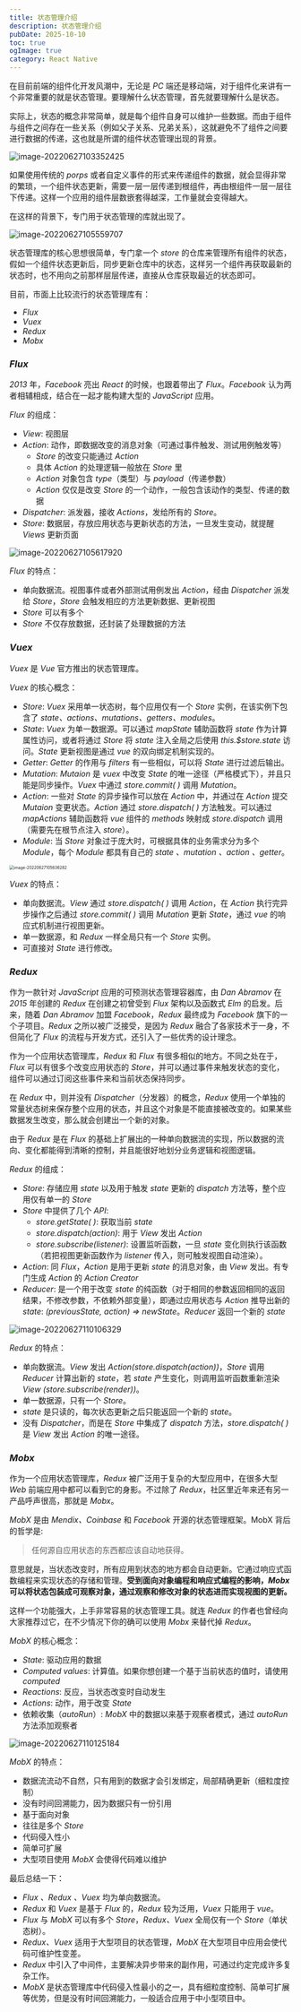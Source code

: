 ```yaml
---
title: 状态管理介绍
description: 状态管理介绍
pubDate: 2025-10-10
toc: true
ogImage: true
category: React Native
---
```


在目前前端的组件化开发风潮中，无论是 _PC_ 端还是移动端，对于组件化来讲有一个非常重要的就是状态管理。要理解什么状态管理，首先就要理解什么是状态。

实际上，状态的概念非常简单，就是每个组件自身可以维护一些数据。而由于组件与组件之间存在一些关系（例如父子关系、兄弟关系），这就避免不了组件之间要进行数据的传递，这也就是所谓的组件状态管理出现的背景。

![image-20220627103352425](https://xiejie-typora.oss-cn-chengdu.aliyuncs.com/2022-06-27-023352.png)

如果使用传统的 _porps_ 或者自定义事件的形式来传递组件的数据，就会显得非常的繁琐，一个组件状态更新，需要一层一层传递到根组件，再由根组件一层一层往下传递。这样一个应用的组件层数嵌套得越深，工作量就会变得越大。

在这样的背景下，专门用于状态管理的库就出现了。

![image-20220627105559707](https://xiejie-typora.oss-cn-chengdu.aliyuncs.com/2022-06-27-025600.png)

状态管理库的核心思想很简单，专门拿一个 _store_ 的仓库来管理所有组件的状态，假如一个组件状态更新后，同步更新仓库中的状态，这样另一个组件再获取最新的状态时，也不用向之前那样层层传递，直接从仓库获取最近的状态即可。

目前，市面上比较流行的状态管理库有：

- _Flux_
- _Vuex_
- _Redux_
- _Mobx_

### _Flux_

_2013_ 年，_Facebook_ 亮出 _React_ 的时候，也跟着带出了 _Flux_。_Facebook_ 认为两者相辅相成，结合在一起才能构建大型的 _JavaScript_ 应用。

_Flux_ 的组成：

- _View_: 视图层
- _Action_: 动作，即数据改变的消息对象（可通过事件触发、测试用例触发等）
  - _Store_ 的改变只能通过 _Action_
  - 具体 _Action_ 的处理逻辑一般放在 _Store_ 里
  - _Action_ 对象包含 _type_（类型）与 _payload_（传递参数）
  - _Action_ 仅仅是改变 _Store_ 的一个动作，一般包含该动作的类型、传递的数据
- _Dispatcher_: 派发器，接收 _Actions_，发给所有的 _Store_。
- _Store_: 数据层，存放应用状态与更新状态的方法，一旦发生变动，就提醒 _Views_ 更新页面

![image-20220627105617920](https://xiejie-typora.oss-cn-chengdu.aliyuncs.com/2022-06-27-025618.png)

_Flux_ 的特点：

- 单向数据流。视图事件或者外部测试用例发出 _Action_，经由 _Dispatcher_ 派发给 _Store_，_Store_ 会触发相应的方法更新数据、更新视图
- _Store_ 可以有多个
- _Store_ 不仅存放数据，还封装了处理数据的方法

### _Vuex_

_Vuex_ 是 _Vue_ 官方推出的状态管理库。

_Vuex_ 的核心概念：

- _Store_: _Vuex_ 采用单一状态树，每个应用仅有一个 _Store_ 实例，在该实例下包含了 _state、actions、mutations、getters、modules_。
- _State_: _Vuex_ 为单一数据源。可以通过 _mapState_ 辅助函数将 _state_ 作为计算属性访问，或者将通过 _Store_ 将 _state_ 注入全局之后使用 _this.$store.state_ 访问。_State_ 更新视图是通过 _vue_ 的双向绑定机制实现的。
- _Getter_: _Getter_ 的作用与 _filters_ 有一些相似，可以将 _State_ 进行过滤后输出。
- _Mutation_: _Mutaion_ 是 _vuex_ 中改变 _State_ 的唯一途径（严格模式下），并且只能是同步操作。_Vuex_ 中通过 _store.commit( )_ 调用 _Mutation_。
- _Action_: 一些对 _State_ 的异步操作可以放在 _Action_ 中，并通过在 _Action_ 提交 _Mutaion_ 变更状态。_Action_ 通过 _store.dispatch( )_ 方法触发。可以通过 _mapActions_ 辅助函数将 _vue_ 组件的 _methods_ 映射成 _store.dispatch_ 调用（需要先在根节点注入 _store_）。
- _Module_: 当 _Store_ 对象过于庞大时，可根据具体的业务需求分为多个 _Module_，每个 _Module_ 都具有自己的 _state 、mutation 、action 、getter_。

<img
  src="https://xiejie-typora.oss-cn-chengdu.aliyuncs.com/2022-06-27-025636.png"
  alt="image-20220627105636282"
  style="zoom:50%;"
/>

_Vuex_ 的特点：

- 单向数据流。_View_ 通过 _store.dispatch( )_ 调用 _Action_，在 _Action_ 执行完异步操作之后通过 _store.commit( )_ 调用 _Mutation_ 更新 _State_，通过 _vue_ 的响应式机制进行视图更新。
- 单一数据源，和 _Redux_ 一样全局只有一个 _Store_ 实例。
- 可直接对 _State_ 进行修改。

### _Redux_

作为一款针对 _JavaScript_ 应用的可预测状态管理容器库，由 _Dan Abramov_ 在 _2015_ 年创建的 _Redux_ 在创建之初曾受到 _Flux_ 架构以及函数式 _Elm_ 的启发。后来，随着 _Dan Abramov_ 加盟 _Facebook_，_Redux_ 最终成为 _Facebook_ 旗下的一个子项目。_Redux_ 之所以被广泛接受，是因为 _Redux_ 融合了各家技术于一身，不但简化了 _Flux_ 的流程与开发方式，还引入了一些优秀的设计理念。

作为一个应用状态管理库，_Redux_ 和 _Flux_ 有很多相似的地方。不同之处在于，_Flux_ 可以有很多个改变应用状态的 _Store_，并可以通过事件来触发状态的变化，组件可以通过订阅这些事件来和当前状态保持同步。

在 _Redux_ 中，则并没有 _Dispatcher_（分发器）的概念，_Redux_ 使用一个单独的常量状态树来保存整个应用的状态，并且这个对象是不能直接被改变的。如果某些数据发生改变，那么就会创建出一个新的对象。

由于 _Redux_ 是在 _Flux_ 的基础上扩展出的一种单向数据流的实现，所以数据的流向、变化都能得到清晰的控制，并且能很好地划分业务逻辑和视图逻辑。

_Redux_ 的组成：

- _Store_: 存储应用 _state_ 以及用于触发 _state_ 更新的 _dispatch_ 方法等，整个应用仅有单一的 _Store_
- _Store_ 中提供了几个 _API_:
  - _store.getState( )_: 获取当前 _state_
  - _store.dispatch(action)_: 用于 _View_ 发出 _Action_
  - _store.subscribe(listener)_: 设置监听函数，一旦 _state_ 变化则执行该函数（若把视图更新函数作为 _listener_ 传入，则可触发视图自动渲染）。
- _Action_: 同 _Flux_，_Action_ 是用于更新 _state_ 的消息对象，由 _View_ 发出。有专门生成 _Action_ 的 _Action Creator_
- _Reducer_: 是一个用于改变 _state_ 的纯函数（对于相同的参数返回相同的返回结果，不修改参数，不依赖外部变量），即通过应用状态与 _Action_ 推导出新的 _state_: _(previousState, action) => newState_。_Reducer_ 返回一个新的 _state_

![image-20220627110106329](https://xiejie-typora.oss-cn-chengdu.aliyuncs.com/2022-06-27-030106.png)

_Redux_ 的特点：

- 单向数据流。_View_ 发出 _Action(store.dispatch(action))_，_Store_ 调用 _Reducer_ 计算出新的 _state_，若 _state_ 产生变化，则调用监听函数重新渲染 _View_ _(store.subscribe(render))_。
- 单一数据源，只有一个 _Store_。
- _state_ 是只读的，每次状态更新之后只能返回一个新的 _state_。
- 没有 _Dispatcher_，而是在 _Store_ 中集成了 _dispatch_ 方法，_store.dispatch( )_ 是 _View_ 发出 _Action_ 的唯一途径。

### _Mobx_

作为一个应用状态管理库，_Redux_ 被广泛用于复杂的大型应用中，在很多大型 _Web_ 前端应用中都可以看到它的身影。不过除了 _Redux_，社区里近年来还有另一产品呼声很高，那就是 _Mobx_。

_MobX_ 是由 _Mendix、Coinbase_ 和 _Facebook_ 开源的状态管理框架。MobX 背后的哲学是:

> 任何源自应用状态的东西都应该自动地获得。

意思就是，当状态改变时，所有应用到状态的地方都会自动更新。它通过响应式函数编程来实现状态的存储和管理。**受到面向对象编程和响应式编程的影响，_Mobx_ 可以将状态包装成可观察对象，通过观察和修改对象的状态进而实现视图的更新。**

这样一个功能强大，上手非常容易的状态管理工具。就连 _Redux_ 的作者也曾经向大家推荐过它，在不少情况下你的确可以使用 _Mobx_ 来替代掉 _Redux_。

_MobX_ 的核心概念：

- _State_: 驱动应用的数据
- _Computed values_: 计算值。如果你想创建一个基于当前状态的值时，请使用 _computed_
- _Reactions_: 反应，当状态改变时自动发生
- _Actions_: 动作，用于改变 _State_
- 依赖收集（_autoRun_）: _MobX_ 中的数据以来基于观察者模式，通过 _autoRun_ 方法添加观察者

![image-20220627110125184](https://xiejie-typora.oss-cn-chengdu.aliyuncs.com/2022-06-27-030125.png)

_MobX_ 的特点：

- 数据流流动不自然，只有用到的数据才会引发绑定，局部精确更新（细粒度控制）
- 没有时间回溯能力，因为数据只有一份引用
- 基于面向对象
- 往往是多个 _Store_
- 代码侵入性小
- 简单可扩展
- 大型项目使用 _MobX_ 会使得代码难以维护

最后总结一下：

- _Flux 、Redux 、Vuex_ 均为单向数据流。
- _Redux_ 和 _Vuex_ 是基于 _Flux_ 的，_Redux_ 较为泛用，_Vuex_ 只能用于 _vue_。
- _Flux_ 与 _MobX_ 可以有多个 _Store_，_Redux、Vuex_ 全局仅有一个 _Store_（单状态树）。
- _Redux、Vuex_ 适用于大型项目的状态管理，_MobX_ 在大型项目中应用会使代码可维护性变差。
- _Redux_ 中引入了中间件，主要解决异步带来的副作用，可通过约定完成许多复杂工作。
- _MobX_ 是状态管理库中代码侵入性最小的之一，具有细粒度控制、简单可扩展等优势，但是没有时间回溯能力，一般适合应用于中小型项目中。
